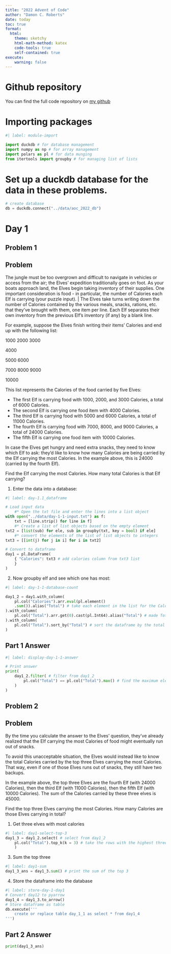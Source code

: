 ```yaml
---
title: "2022 Advent of Code"
author: "Damon C. Roberts"
date: today
toc: true
format:
  html:
    theme: sketchy
    html-math-method: katex 
    code-tools: true
    self-contained: true
execute:
    warning: false
---
```


<!--
    - Description: QMD script for Advent of Code
    - Updated: 2022-12-01
    - Updated by: dcr 
    - Code:
    
    - Writing:

-->

# Github repository

You can find the full code repository on [my github](https://github.com/DamonCharlesRoberts/advent_of_code)

# Importing packages

```python
#| label: module-import

import duckdb # for database management
import numpy as np # for array management
import polars as pl # for data munging
from itertools import groupby # for managing list of lists
```
<!--
    END OF IMPORTING PACKAGES SECTION
-->

# Set up a duckdb database for the data in these problems.

```python
# create database
db = duckdb.connect("../data/aoc_2022_db")
```
<!--
    END OF SETTING UP A DUCKDB DATABASE SECTION
-->

# Day 1

## Problem 1

::: {.callout-note appearance="minimal"}

## Problem

The jungle must be too overgrown and difficult to navigate in vehicles or access from the air; the Elves' expedition traditionally goes on foot. As your boats approach land, the Elves begin taking inventory of their supplies. One important consideration is food - in particular, the number of Calories each Elf is carrying (your puzzle input). | The Elves take turns writing down the number of Calories contained by the various meals, snacks, rations, etc. that they've brought with them, one item per line. Each Elf separates their own inventory from the previous Elf's inventory (if any) by a blank line.

For example, suppose the Elves finish writing their items' Calories and end up with the following list:

1000
2000
3000

4000

5000
6000

7000
8000
9000

10000

This list represents the Calories of the food carried by five Elves:

- The first Elf is carrying food with 1000, 2000, and 3000 Calories, a total of 6000 Calories.
- The second Elf is carrying one food item with 4000 Calories.
- The third Elf is carrying food with 5000 and 6000 Calories, a total of 11000 Calories.
- The fourth Elf is carrying food with 7000, 8000, and 9000 Calories, a total of 24000 Calories.
- The fifth Elf is carrying one food item with 10000 Calories.

In case the Elves get hungry and need extra snacks, they need to know which Elf to ask: they'd like to know how many Calories are being carried by the Elf carrying the most Calories. In the example above, this is 24000 (carried by the fourth Elf).

Find the Elf carrying the most Calories. How many total Calories is that Elf carrying?
:::

1. Enter the data into a database:

```python
#| label: day-1.1_dataframe

# Load input data
    #* Open the txt file and enter the lines into a list object
with open("../data/day-1-1-input.txt") as f:
    txt = [line.strip() for line in f]
    #* Create a list of list objects based on the empty element
txt2 = [list(sub) for ele, sub in groupby(txt, key = bool) if ele]
    #* convert the elements of the list of list objects to integers
txt3 = [[int(j) for j in i] for i in txt2]

# Convert to dataframe
day1 = pl.DataFrame(
    { "Calories": txt3 # add calories column from txt3 list
    }
)

```

2. Now groupby elf and see which one has most:

```python
#| label: day-1-1-database-count

day1_2 = day1.with_column(
    pl.col("Calories").arr.eval(pl.element()
    .sum()).alias("Total") # take each element in the list for the Calories column, and sum it, then put that in a Total column
).with_column(
    pl.col("Total").arr.get(0).cast(pl.Int64).alias("Total") # made Total a list column, grab the element and just write over it, so it is int column
).with_column(
    pl.col("Total").sort_by("Total") # sort the dataframe by the total column
)
```

:::{.callout-note appearance="minimal"}
## Part 1 Answer

```python
#| label: display-day-1-1-answer

# Print answer
print(
    day1_2.filter( # filter from day1_2 
        pl.col("Total") == pl.col("Total").max() # find the maximum element in Total column
    )
)
```
:::

## Problem 2

:::{.callout-note appearance="minimal"}
## Problem

By the time you calculate the answer to the Elves' question, they've already realized that the Elf carrying the most Calories of food might eventually run out of snacks.

To avoid this unacceptable situation, the Elves would instead like to know the total Calories carried by the top three Elves carrying the most Calories. That way, even if one of those Elves runs out of snacks, they still have two backups.

In the example above, the top three Elves are the fourth Elf (with 24000 Calories), then the third Elf (with 11000 Calories), then the fifth Elf (with 10000 Calories). The sum of the Calories carried by these three elves is 45000.

Find the top three Elves carrying the most Calories. How many Calories are those Elves carrying in total?
:::

1. Get three elves with most calories

```python
#| label: day1-select-top-3
day1_3 = day1_2.select( # select from day1_2
    pl.col("Total").top_k(k = 3) # take the rows with the highest three Total
    )
```

3. Sum the top three

```python
#| label: day1-sum
day1_3_ans = day1_3.sum() # print the sum of the top 3
```

4. Store the dataframe into the database

```python
#| label: store-day-1-day1
# Convert day12 to pyarrow
day1_4 = day1_3.to_arrow()
# Store dataframe as table
db.execute('''
    create or replace table day_1_1 as select * from day1_4
''')
```

:::{.callout-note appearance="minimal"}

## Part 2 Answer
```python
print(day1_3_ans)
```

:::
<!--
    END OF DAY 1 SECTION
-->